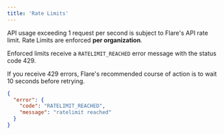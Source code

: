 ```yaml
---
title: 'Rate Limits'
---
```



API usage exceeding 1 request per second is subject to Flare's API rate limit.
Rate Limits are enforced **per organization**.

Enforced limits receive a `RATELIMIT_REACHED` error message with the status code 429.

If you receive 429 errors, Flare's recommended course of action is to wait 10 seconds before retrying.

<ResponseExample>

```json Example Rate Limit Response
{
  "error": {
    "code": "RATELIMIT_REACHED",
    "message": "ratelimit reached"
  }
}
```

</ResponseExample>
